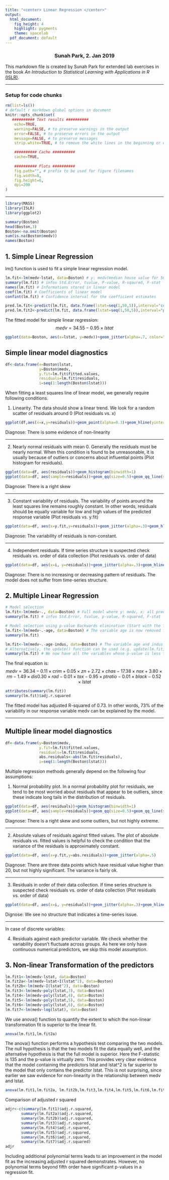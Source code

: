```yaml
---
title: "<center> Linear Regression </center>"
output:
  html_document:
    fig_height: 4
    highlight: pygments
    theme: spacelab
  pdf_document: default
---
```

<center> <h3> Sunah Park, 2. Jan 2019 </center>

This markdown file is created by Sunah Park for extended lab exercises in the book _An Introduction to Statistical Learning with Applications in R_ [(ISLR)](https://www-bcf.usc.edu/~gareth/ISL/ISLR%20First%20Printing.pdf). 


* * *

### Setup for code chunks
```r
rm(list=ls())
# default r markdown global options in document
knitr::opts_chunk$set(
   ########## Text results ##########
    echo=TRUE, 
    warning=FALSE, # to preserve warnings in the output 
    error=FALSE, # to preserve errors in the output
    message=FALSE, # to preserve messages
    strip.white=TRUE, # to remove the white lines in the beginning or end of a source chunk in the output 

    ########## Cache ##########
    cache=TRUE,
   
    ########## Plots ##########
    fig.path="", # prefix to be used for figure filenames
    fig.width=8,
    fig.height=6,
    dpi=200
)
```



* * * 
```r
library(MASS)
library(ISLR)
library(ggplot2)
```

```r
summary(Boston)
head(Boston,3)
Boston<-na.omit(Boston)
sum(is.na(Boston$medv))
names(Boston)
```

## __1. Simple Linear Regression__
lm() function is used to fit a simple linear regression model.
```r
lm.fit<-lm(medv~lstat, data=Boston) # y: medv(median house value for 506 neighborhoods in Boston), x: lstat(percent of households with low socioeconomic status) from Boston database
summary(lm.fit) # infos Std.Error, tvalue, P-value, R-sqaured, F-stat
names(lm.fit) # Informations stored in linear model
coef(lm.fit) # Coefficients of linear model
confint(lm.fit) # Confidence interval for the coefficient estimates

pred.lm.fit<-predict(lm.fit, data.frame(lstat=seq(1,50,5)),interval="confidence"); pred.lm.fit
pred.lm.fit2<-predict(lm.fit, data.frame(lstat=seq(1,50,5)),interval="prediction"); pred.lm.fit2
```

The fitted model for simple linear regression:
$$ {medv}=34.55-0.95\times{lstat} $$

```r
ggplot(data=Boston, aes(x=lstat, y=medv))+geom_jitter(alpha=.7, color="grey")+stat_smooth(method="lm", level=0.95)+theme_bw(base_family="Avenir")
```

## Simple linear model diagnostics
```r
df<-data.frame(x=Boston$lstat,
               y=Boston$medv,
               y.fit=lm.fit$fitted.values, 
               residuals=lm.fit$residuals, 
               i=seq(1:length(Boston$lstat)))
```

When fitting a least squares line of linear model, we generally require following conditions.

(1) Linearity. The data should show a linear trend. We look for a random scatter of residuals around 0 (Plot residuals vs. x)

```r
ggplot(df,aes(x=x,y=residuals))+geom_point(alpha=0.3)+geom_hline(yintercept=0, color="blue",linetype="solid",size=0.5)
```
Diagnose: There is some evidence of non-linearity

* * *
(2) Nearly normal residuals with mean 0. Generally the residuals must be nearly normal. When this condition is found to be unreasonable, it is usually because of outliers or concerns about influential points (Plot histogram for residuals). 
```r
ggplot(data=df, aes(residuals))+geom_histogram(binwidth=1)
ggplot(data=df, aes(sample=residuals))+geom_qq(size=0.5)+geom_qq_line(size=0.5, col="blue")
```
Diagnose: There is a right skew

* * *
(3) Constant variability of residuals. The variability of points around the least squares line remains roughly constant. In other words, residuals should be equally variable for low and high values of the predicted response variable (Plot residuals vs. y.fit)
```r
ggplot(data=df, aes(x=y.fit,y=residuals))+geom_jitter(alpha=.3)+geom_hline(yintercept=0, color="blue", linetype="solid", size=0.5)
```
Diagnose: The variability of residuals is non-constant.

* * *
(4) Independent residuals. If time series structure is suspected check residuals vs. order of data collection (Plot residuals vs. order of data)
```r
ggplot(data=df, aes(x=i, y=residuals))+geom_jitter(alpha=.3)+geom_hline(yintercept=0, color="blue", linetype="solid", size=0.5)
```
Diagnose: There is no increasing or decreasing pattern of residuals. The model does not suffer from time-series structure.


## __2. Multiple Linear Regression__
```r
# Model selection
lm.fit<-lm(medv~., data=Boston) # Full model where y: medv, x: all predictors in Boston 
summary(lm.fit) # infos Std.Error, tvalue, p-value, R-squared, F-stat

# Model selection using p-value Backwards elimination (Start with the full model -> Drop the variable with the highest p-value and refit a smaller model -> Repeat until all variables left in the model are significant (p-value<alpha)).
lm.fit<-lm(medv~.-age, data=Boston) # The variable age is now removed from the model, as it has the highest p-value that is higher than the chosen significance level alpha of 0.05 in this case.
summary(lm.fit)

lm.fit<-lm(medv~.-age-indus, data=Boston) # The variable age and indus are now removed from the model
# Alternatively, the update() function can be used (e.g. update(lm.fit, ~.-age))
summary(lm.fit) # We now have all the variables whose p-value is less than alpha. Our final model has 11 predictors.
```

The final equation is:
$$ {medv}=36.34-0.11\times{crim}+0.05\times{zn}+2.72\times{chas}-17.38\times{nox}+3.80\times{rm}-1.49\times{dis}0.30\times{rad}-0.01\times{tax}-0.95\times{ptratio}-0.01\times{black}-0.52\times{lstat} $$


```r
attributes(summary(lm.fit))
summary(lm.fit)$adj.r.squared
```
The fitted model has adjusted R-squared of 0.73. In other words, 73% of the variability in our response variable medv can be explained by the model. 

* * *

## Multiple linear model diagnostics
```r
df<-data.frame(y=Boston$medv,
               y.fit=lm.fit$fitted.values, 
               residuals=lm.fit$residuals, 
               abs.residuals<-abs(lm.fit$residuals),
               i=seq(1:length(Boston$lstat)))
```
Multiple regression methods generally depend on the following four assumptions:

(1) Normal probability plot. In a normal probability plot for residuals, we tend to be most worried about residuals that appear to be outliers, since these indicate long tails in the distribution of residuals.
```r
ggplot(data=df, aes(residuals))+geom_histogram(binwidth=1)
ggplot(data=df, aes(sample=residuals))+geom_qq(size=0.5)+geom_qq_line(size=0.5, col="blue")
```
Diagnose: There is a right skew and some outliers, but not highly extreme.

* * *
(2) Absolute values of residuals against fitted values. The plot of absolute residuals vs. fitted values is helpful to check the condition that the variance of the residuals is approximately constant.
```r
ggplot(data=df, aes(x=y.fit,y=abs.residuals))+geom_jitter(alpha=.5)
```
Diagnose: There are three data points which have residual value higher than 20, but not highly significant. The variance is fairly ok.

* * *
(3) Residuals in order of their data collection. If time series structure is suspected check residuals vs. order of data collection (Plot residuals vs. order of data)
```r
ggplot(data=df, aes(x=i, y=residuals))+geom_jitter(alpha=.3)+geom_hline(yintercept=0, color="blue", linetype="solid", size=0.5)
```
Dignose: We see no structure that indicates a time-series issue.

* * *
In case of discrete variables: 

(4) Residuals against each predictor variable. We check whether the variability doesn't fluctuate across groups. 
As here we only have continuous numerical predictors, we skip this model assumption.


## __3. Non-linear Transformation of the predictors__
```r
lm.fit1<-lm(medv~lstat, data=Boston)
lm.fit2a<-lm(medv~lstat+I(lstat^2), data=Boston) 
lm.fit2b<-lm(medv~I(lstat^2), data=Boston) 
lm.fit3<-lm(medv~poly(lstat,3), data=Boston)
lm.fit4<-lm(medv~poly(lstat,4), data=Boston)
lm.fit5<-lm(medv~poly(lstat,5), data=Boston)
lm.fit6<-lm(medv~poly(lstat,6), data=Boston)
lm.fit7<-lm(medv~log(lstat), data=Boston)
```

We use anova() function to quantify the extent to which the non-linear transformation fit is superior to the linear fit. 
```r
anova(lm.fit1,lm.fit2a)
```
The anova() function performs a hypothesis test comparing the two models. The null hypothesis is that the two models fit the data equally well, and the alternative hypothesis is that the full model is superior. Here the F-statistic is 135 and the p-value is virtually zero. This provides very clear evidence that the model containing the predictors lstat and lstat^2 is far superior to the model that only contains the predictor lstat. This is not surprising, since earlier we saw evidence for non-linearity in the relationship between medv and lstat. 


```r
anova(lm.fit1,lm.fit2a, lm.fit2b,lm.fit3,lm.fit4,lm.fit5,lm.fit6,lm.fit7)
```

Comparison of adjusted r squared
```r
adjr<-c(summary(lm.fit1)$adj.r.squared,
       summary(lm.fit2a)$adj.r.squared,
       summary(lm.fit2b)$adj.r.squared,
       summary(lm.fit3)$adj.r.squared,
       summary(lm.fit4)$adj.r.squared,
       summary(lm.fit5)$adj.r.squared,
       summary(lm.fit6)$adj.r.squared,
       summary(lm.fit7)$adj.r.squared)
adjr
```

Including additional polynomial terms leads to an improvement in the model fit as the increasing adjusted r squared demonstrates. However, no polynomial terms beyond fifth order have significant p-values in a regression fit. 